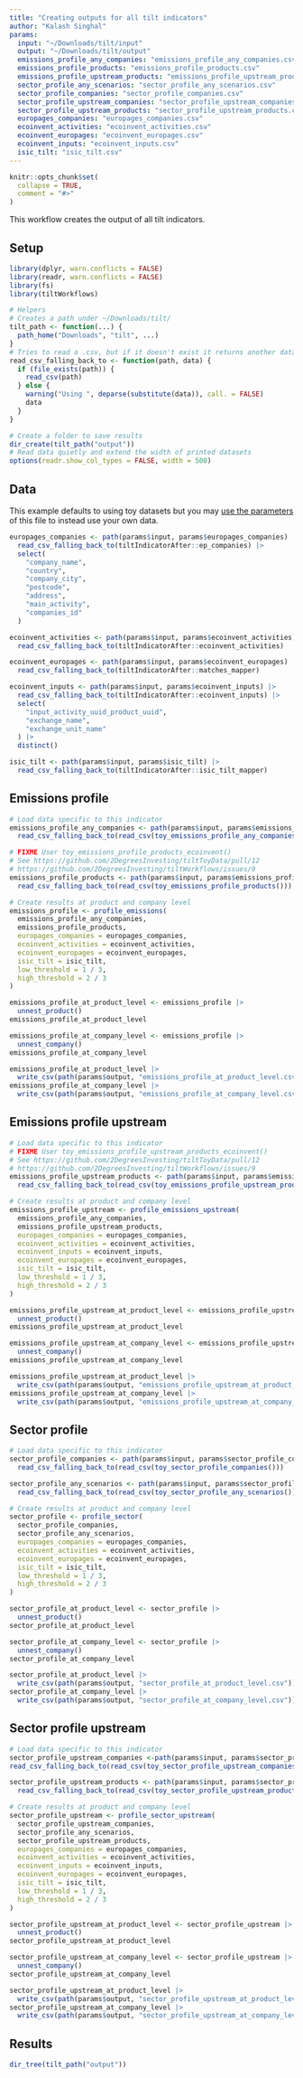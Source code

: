 ```yaml
---
title: "Creating outputs for all tilt indicators"
author: "Kalash Singhal"
params:
  input: "~/Downloads/tilt/input"
  output: "~/Downloads/tilt/output"
  emissions_profile_any_companies: "emissions_profile_any_companies.csv"
  emissions_profile_products: "emissions_profile_products.csv"
  emissions_profile_upstream_products: "emissions_profile_upstream_products.csv"
  sector_profile_any_scenarios: "sector_profile_any_scenarios.csv"
  sector_profile_companies: "sector_profile_companies.csv"
  sector_profile_upstream_companies: "sector_profile_upstream_companies.csv"
  sector_profile_upstream_products: "sector_profile_upstream_products.csv"
  europages_companies: "europages_companies.csv"
  ecoinvent_activities: "ecoinvent_activities.csv"
  ecoinvent_europages: "ecoinvent_europages.csv"
  ecoinvent_inputs: "ecoinvent_inputs.csv"
  isic_tilt: "isic_tilt.csv"
---
```


```r
knitr::opts_chunk$set(
  collapse = TRUE,
  comment = "#>"
)
```

This workflow creates the output of all tilt indicators.

## Setup

```r
library(dplyr, warn.conflicts = FALSE)
library(readr, warn.conflicts = FALSE)
library(fs)
library(tiltWorkflows)

# Helpers
# Creates a path under ~/Downloads/tilt/
tilt_path <- function(...) {
  path_home("Downloads", "tilt", ...)
}
# Tries to read a .csv, but if it doesn't exist it returns another dataset
read_csv_falling_back_to <- function(path, data) {
  if (file_exists(path)) {
    read_csv(path)
  } else {
    warning("Using ", deparse(substitute(data)), call. = FALSE)
    data
  }
}

# Create a folder to save results
dir_create(tilt_path("output"))
# Read data quietly and extend the width of printed datasets
options(readr.show_col_types = FALSE, width = 500)
```

## Data

This example defaults to using toy datasets but you may [use the
parameters](https://2degreesinvesting.github.io/tiltWorkflows/articles/using-parameters.html)
of this file to instead use your own data.

```r
europages_companies <- path(params$input, params$europages_companies) |> 
  read_csv_falling_back_to(tiltIndicatorAfter::ep_companies) |>
  select(
    "company_name",
    "country",
    "company_city",
    "postcode",
    "address",
    "main_activity",
    "companies_id"
  )

ecoinvent_activities <- path(params$input, params$ecoinvent_activities) |> 
  read_csv_falling_back_to(tiltIndicatorAfter::ecoinvent_activities)

ecoinvent_europages <- path(params$input, params$ecoinvent_europages) |> 
  read_csv_falling_back_to(tiltIndicatorAfter::matches_mapper)

ecoinvent_inputs <- path(params$input, params$ecoinvent_inputs) |> 
  read_csv_falling_back_to(tiltIndicatorAfter::ecoinvent_inputs) |>
  select(
    "input_activity_uuid_product_uuid",
    "exchange_name",
    "exchange_unit_name"
  ) |>
  distinct()

isic_tilt <- path(params$input, params$isic_tilt) |> 
  read_csv_falling_back_to(tiltIndicatorAfter::isic_tilt_mapper)
```

## Emissions profile

```r
# Load data specific to this indicator
emissions_profile_any_companies <- path(params$input, params$emissions_profile_any_companies) |> 
  read_csv_falling_back_to(read_csv(toy_emissions_profile_any_companies()))

# FIXME User toy_emissions_profile_products_ecoinvent()
# See https://github.com/2DegreesInvesting/tiltToyData/pull/12
# https://github.com/2DegreesInvesting/tiltWorkflows/issues/9
emissions_profile_products <- path(params$input, params$emissions_profile_products) |> 
  read_csv_falling_back_to(read_csv(toy_emissions_profile_products()))

# Create results at product and company level
emissions_profile <- profile_emissions(
  emissions_profile_any_companies,
  emissions_profile_products,
  europages_companies = europages_companies,
  ecoinvent_activities = ecoinvent_activities,
  ecoinvent_europages = ecoinvent_europages,
  isic_tilt = isic_tilt,
  low_threshold = 1 / 3,
  high_threshold = 2 / 3
)

emissions_profile_at_product_level <- emissions_profile |> 
  unnest_product()
emissions_profile_at_product_level

emissions_profile_at_company_level <- emissions_profile |> 
  unnest_company()
emissions_profile_at_company_level

emissions_profile_at_product_level |>
  write_csv(path(params$output, "emissions_profile_at_product_level.csv"))
emissions_profile_at_company_level |>
  write_csv(path(params$output, "emissions_profile_at_company_level.csv"))
```

## Emissions profile upstream

```r
# Load data specific to this indicator
# FIXME User toy_emissions_profile_upstream_products_ecoinvent()
# See https://github.com/2DegreesInvesting/tiltToyData/pull/12
# https://github.com/2DegreesInvesting/tiltWorkflows/issues/9
emissions_profile_upstream_products <- path(params$input, params$emissions_profile_upstream_products) |> 
  read_csv_falling_back_to(read_csv(toy_emissions_profile_upstream_products()))

# Create results at product and company level
emissions_profile_upstream <- profile_emissions_upstream(
  emissions_profile_any_companies,
  emissions_profile_upstream_products,
  europages_companies = europages_companies,
  ecoinvent_activities = ecoinvent_activities,
  ecoinvent_inputs = ecoinvent_inputs,
  ecoinvent_europages = ecoinvent_europages,
  isic_tilt = isic_tilt,
  low_threshold = 1 / 3,
  high_threshold = 2 / 3
)

emissions_profile_upstream_at_product_level <- emissions_profile_upstream |> 
  unnest_product()
emissions_profile_upstream_at_product_level

emissions_profile_upstream_at_company_level <- emissions_profile_upstream |> 
  unnest_company()
emissions_profile_upstream_at_company_level

emissions_profile_upstream_at_product_level |>
  write_csv(path(params$output, "emissions_profile_upstream_at_product_level.csv"))
emissions_profile_upstream_at_company_level |>
  write_csv(path(params$output, "emissions_profile_upstream_at_company_level.csv"))
```

## Sector profile

```r
# Load data specific to this indicator
sector_profile_companies <- path(params$input, params$sector_profile_companies) |> 
  read_csv_falling_back_to(read_csv(toy_sector_profile_companies()))

sector_profile_any_scenarios <- path(params$input, params$sector_profile_any_scenarios) |> 
  read_csv_falling_back_to(read_csv(toy_sector_profile_any_scenarios()))

# Create results at product and company level
sector_profile <- profile_sector(
  sector_profile_companies,
  sector_profile_any_scenarios,
  europages_companies = europages_companies,
  ecoinvent_activities = ecoinvent_activities,
  ecoinvent_europages = ecoinvent_europages,
  isic_tilt = isic_tilt,
  low_threshold = 1 / 3,
  high_threshold = 2 / 3
)

sector_profile_at_product_level <- sector_profile |> 
  unnest_product()
sector_profile_at_product_level

sector_profile_at_company_level <- sector_profile |> 
  unnest_company()
sector_profile_at_company_level

sector_profile_at_product_level |>
  write_csv(path(params$output, "sector_profile_at_product_level.csv"))
sector_profile_at_company_level |>
  write_csv(path(params$output, "sector_profile_at_company_level.csv"))
```

## Sector profile upstream

```r
# Load data specific to this indicator
sector_profile_upstream_companies <-path(params$input, params$sector_profile_upstream_companies) |> 
read_csv_falling_back_to(read_csv(toy_sector_profile_upstream_companies()))

sector_profile_upstream_products <- path(params$input, params$sector_profile_upstream_products) |> 
  read_csv_falling_back_to(read_csv(toy_sector_profile_upstream_products()))

# Create results at product and company level
sector_profile_upstream <- profile_sector_upstream(
  sector_profile_upstream_companies,
  sector_profile_any_scenarios,
  sector_profile_upstream_products,
  europages_companies = europages_companies,
  ecoinvent_activities = ecoinvent_activities,
  ecoinvent_inputs = ecoinvent_inputs,
  ecoinvent_europages = ecoinvent_europages,
  isic_tilt = isic_tilt,
  low_threshold = 1 / 3,
  high_threshold = 2 / 3
)

sector_profile_upstream_at_product_level <- sector_profile_upstream |> 
  unnest_product()
sector_profile_upstream_at_product_level

sector_profile_upstream_at_company_level <- sector_profile_upstream |> 
  unnest_company()
sector_profile_upstream_at_company_level

sector_profile_upstream_at_product_level |>
  write_csv(path(params$output, "sector_profile_upstream_at_product_level.csv"))
sector_profile_upstream_at_company_level |>
  write_csv(path(params$output, "sector_profile_upstream_at_company_level.csv"))
```

## Results

```r
dir_tree(tilt_path("output"))
```
